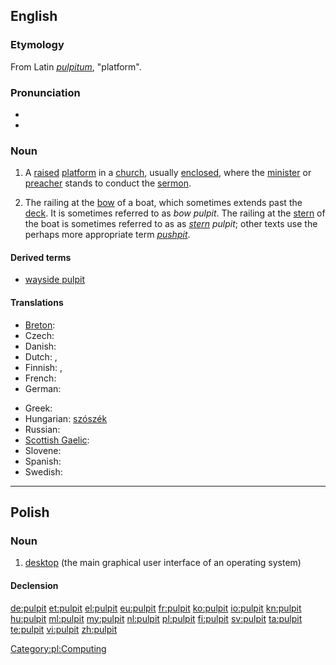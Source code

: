 ==English==

===Etymology===
From Latin ''[[pulpitum]]'', "platform".

===Pronunciation===
* {{IPA|/ˈpʊlpɪt/|/ˈpʌlpɪt/}}
* {{audio|En-us-pulpit.ogg|Audio (US)}}

===Noun===
{{en-noun}}

# A [[raised]] [[platform]] in a [[church]], usually [[enclosed]], where the [[minister]] or [[preacher]] stands to conduct the [[sermon]].
# {{obsolete|nautical}} The railing at the [[bow]] of a boat, which sometimes extends past the [[deck]].  It is sometimes referred to as ''bow'' ''pulpit''.  The railing at the [[stern]] of the boat is sometimes referred to as as ''[[stern]]'' ''pulpit''; other texts use the perhaps more appropriate term ''[[pushpit]]''.

====Derived terms====
* [[wayside pulpit]]

====Translations====
{{trans-top|raised platform in church}}
* [[Breton]]: {{t|br|kador-brezeg|f}}
* Czech: {{t-|cs|kazatelna|f}}
* Danish: {{t|da|prædikestol|c}}
* Dutch: {{t+|nl|kansel|m}}, {{t+|nl|preekstoel|m}}
* Finnish: {{t-|fi|saarnastuoli}}, {{t|fi|saarnatuoli}}
* French: {{t+|fr|chaire|f}}
* German: {{t+|de|Kanzel|f}}
{{trans-mid}}
* Greek: {{t+|el|άμβωνας|m|tr=ámvonas}}
* Hungarian: [[szószék]]
* Russian: {{t+|ru|кафедра|f|tr=káf'edra}}
* [[Scottish Gaelic]]: {{t-|gd|cùbaid|f|xs=Scottish Gaelic}}
* Slovene: {{t+|sl|prižnica|f}}
* Spanish: {{t+|es|púlpito|m}}
* Swedish: {{t+|sv|predikstol|f}}
{{trans-bottom}}

{{trans-top|''(obsolete, nautical)'' the railing at the bow of a boat}}
{{trans-mid}}
{{trans-bottom}}

----

==Polish==
{{wikipedia|lang=pl}}

===Noun===
{{pl-noun|m}}

# [[desktop]] (the main graphical user interface of an operating system)

====Declension====
{{pl-decl-noun
|pulpit|pulpity
|pulpitu|pulpitów
|pulpitowi|pulpitom
|pulpit|pulpity
|pulpitem|pulpitami
|pulpicie|pulpitach
|pulpicie|pulpity
}}

[[Category:pl:Computing]]

[[de:pulpit]]
[[et:pulpit]]
[[el:pulpit]]
[[eu:pulpit]]
[[fr:pulpit]]
[[ko:pulpit]]
[[io:pulpit]]
[[kn:pulpit]]
[[hu:pulpit]]
[[ml:pulpit]]
[[my:pulpit]]
[[nl:pulpit]]
[[pl:pulpit]]
[[fi:pulpit]]
[[sv:pulpit]]
[[ta:pulpit]]
[[te:pulpit]]
[[vi:pulpit]]
[[zh:pulpit]]